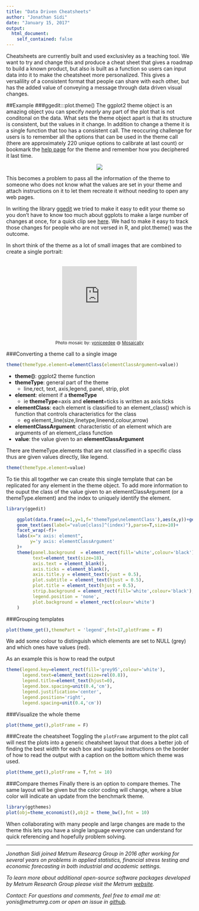 ```yaml
---
title: "Data Driven Cheatsheets"
author: "Jonathan Sidi"
date: "January 15, 2017"
output: 
  html_document:
    self_contained: false
---
```


Cheatsheets are currently built and used exclusivley as a teaching tool. We want to try and change this and produce a cheat sheet that gives a roadmap to build a known product, but also is built as a function so users can input data into it to make the cheatsheet more personalized. This gives a versalility of a consistent format that people can share with each other, but has the added value of conveying a message through data driven visual changes. 

##Example
###ggedit:::plot.theme()
The ggplot2 theme object is an amazing object you can specify *nearly* any part of the plot that is not conditonal on the data. What sets the theme object apart is that its structure is consistent, but the values in it change. In addition to change a theme it is a single function that too has a consistent call. The reoccuring challenge for users is to remember all the options that can be used in the theme call (there are approximately 220 unique options to calibrate at last count) or bookmark the [help page](http://docs.ggplot2.org/current/theme.html) for the theme and remember how you deciphered it last time. 

<p align='center'>
![](http://p.fod4.com/p/media/5c597eb60b/ZcfqBkqCSoeGmTSftrgo_Confused%20Joey%20Friends.gif)
</p>

This becomes a problem to pass all the information of the theme to someone who does not know what the values are set in your theme and attach instructions on it to let them recreate it without needing to open any web pages.

In writing the library [ggedit](https://github.com/metrumresearchgroup/ggedit) we tried to make it easy to edit your theme so you don't have to know too much about ggplots to make a large number of changes at once, for a quick clip see [here](http://www.youtube.com/watch?v=813QxbsrvLM). We had to make it easy to track those changes for people who are not versed in R, and plot.theme() was the outcome.

In short think of the theme as a lot of small images that are combined to create a single portrait:

<p align='center'>
<br/><iframe src="http://mosaically.com/embed/da1df7c7-7c9e-4c95-875b-294192cdeed9" scrolling="no" width="40%" height="200" frameborder="0" allowfullscreen></iframe><!--REMOVING THE FOLLOWING CREDIT IS A VIOLATION OF YOUR TERMS OF USE--><br/><small>Photo mosaic by: <a href="http://mosaically.com/yoniceedee">yoniceedee</a> @ <a href="http://mosaically.com">Mosaically</a></small>
</p>


###Converting a theme call to a single image

```r
theme(themeType.element=elementClass(elementClassArgument=value))
```

  - **theme()**: ggplot2 theme function
  - **themeType**: general part of the theme
    - line,rect, text, axis,legend, panel, strip, plot
  - **element**: element if a **themeType**
    - ie **themeType**=axis and **element**=ticks is written as axis.ticks
  - **elementClass**: each element is classified to an element_class() which is function that controls characteristics for the class
    - eg element_line(size,linetype,lineend,colour,arrow)
  - **elementClassArgument**: characteristic of an element which are arguments of an element_class function
  - **value**: the value given to an **elementClassArgument**
  
There are themeType.elements that are not classified in a specific class thus are given values directly, like legend.

```r
theme(themeType.element=value)
```  

To tie this all together we can create this single template that can be replicated for any element in the theme object. To add more information to the ouput the class of the value given to an elementClassArgument (or a themeType.element) and the index to uniquely identify the element.

```r
library(ggedit)
```


```r
    ggplot(data.frame(x=1,y=1,f='themeType\nelementClass'),aes(x,y))+geom_tile(fill='white')+
    geom_text(aes(label="value[class]^(index)"),parse=T,size=10)+
    facet_wrap(~f)+
    labs(x="x axis: element",
         y='y axis: elementClassArgument'
    )+
    theme(panel.background  = element_rect(fill='white',colour='black'),
          text=element_text(size=18),
          axis.text = element_blank(),
          axis.ticks = element_blank(),
          axis.title.y = element_text(vjust = 0.5),
          plot.subtitle = element_text(hjust = 0.5),
          plot.title = element_text(hjust = 0.5),
          strip.background = element_rect(fill='white',colour='black'),
          legend.position = 'none',
          plot.background = element_rect(colour='white')
    )
```

###Grouping templates

```r
plot(theme_get(),themePart = 'legend',fnt=17,plotFrame = F)
```

We add some colour to distinguish which elements are set to NULL (grey) and which ones have values (red).

As an example this is how to read the output
```r
theme(legend.key=element_rect(fill='grey95',colour='white'),
      legend.text=element_text(size=rel(0.8)),
      legend.title=element_text(hjust=0),
      legend.box.spacing=unit(0.4,'cm'),
      legend.justification='center',
      legend.position='right',
      legend.spacing=unit(0.4,'cm'))
```
###Visualize the whole theme
```r
plot(theme_get(),plotFrame = F)
```

###Create the cheatsheet
Toggling the `plotFrame` argument to the plot call will nest the plots into a generic cheatsheet layout that does a better job of finding the best width for each box and supplies instructions on the border of how to read the output with a caption on the bottom which theme was used. 
```r
plot(theme_get(),plotFrame = T,fnt = 10)
```


###Compare themes
Finally there is an option to compare themes. The same layout will be given but the color coding will change, where a blue color will indicate an update from the benchmark theme. 
```r
library(ggthemes)
plot(obj=theme_economist(),obj2 = theme_bw(),fnt = 10)
```

When collaborating with many people and large changes are made to the theme this lets you have a single language everyone can understand for quick referencing and hopefully problem solving. 

<hr>
<em>
Jonathan Sidi joined Metrum Researcg Group in 2016 after working for several years on problems in applied statistics, financial stress testing and economic forecasting in both industrial and academic settings.

To learn more about additional open-source software packages developed by Metrum Research Group please visit the Metrum <a href="http://metrumrg.com/opensourcetools.html" target="_blank">website</a>.

Contact: For questions and comments, feel free to email me at: yonis@metrumrg.com or open an issue in <a href="https://github.com/metrumresearchgroup/ggedit/issues" target="_blank">github</a>.
</em>